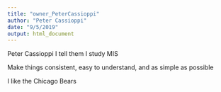 ```yaml
---
title: "owner_PeterCassioppi"
author: "Peter Cassioppi"
date: "9/5/2019"
output: html_document
---
```


Peter Cassioppi
I tell them I study MIS

Make things consistent, easy to understand, and as simple as possible

I like the Chicago Bears